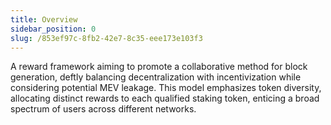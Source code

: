 ```yaml
---
title: Overview
sidebar_position: 0
slug: /853ef97c-8fb2-42e7-8c35-eee173e103f3
---
```





A reward framework aiming to promote a collaborative method for block generation, deftly balancing decentralization with incentivization while considering potential MEV leakage. This model emphasizes token diversity, allocating distinct rewards to each qualified staking token, enticing a broad spectrum of users across different networks.

